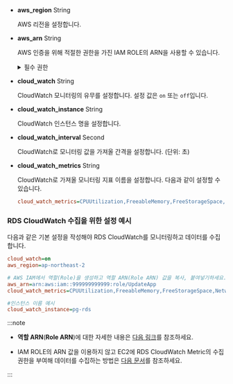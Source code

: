 * **aws_region** <span class='type'>String</span>

  AWS 리전을 설정합니다.

* **aws_arn** <span class='type'>String</span>

  AWS 인증을 위해 적절한 권한을 가진 IAM ROLE의 ARN을 사용할 수 있습니다.

  <details>
  <summary>필수 권한</summary>

  ROLE은 다음의 권한(Policy)이 필요합니다.

  | 권한 | 권한 내용 |
  | -- | -- |
  | rds:DescribeDBInstances | 인스턴스 클래스 정보 수집 |
  | rds:DescribeDBClusters | autoscale 사용 시 클러스터의 정보 수집 |
  | rds:DescribeDBLogFiles | CloudWatch 로그 수집 |
  | rds:DownloadDBLogFilePortion | CloudWatch 로그 수집 |
  | ec2:DescribeInstanceTypes | 인스턴스 클래스에 해당하는 cpu 개수 수집 |
  | elasticache:DescribeCacheClusters | elasticache 이용 시 인스턴스 클래스 정보 수집 |
  | cloudwatch:ListMetrics | CloudWatch 지표 리스트 수집 |
  | cloudwatch:GetMetricStatistics | CloudWatch 지표의 값 수집 |
  | logs:DescribeLogStreams | CloudWatch 로그 수집(게시된 로그 기능 사용 시) |
  | logs:GetLogEvents | CloudWatch 로그 수집(게시된 로그 기능 사용 시) |

  </details>

* **cloud_watch** <span class='type'>String</span>

  CloudWatch 모니터링의 유무를 설정합니다. 설정 값은 `on` 또는 `off`입니다.

* **cloud_watch_instance** <span class='type'>String</span>

  CloudWatch 인스턴스 명을 설정합니다.

* **cloud_watch_interval** <span class='type'>Second</span>

  CloudWatch로 모니터링 값을 가져올 간격을 설정합니다. (단위: 초)

* **cloud_watch_metrics** <span class='type'>String</span>

  CloudWatch로 가져올 모니터링 지표 이름을 설정합니다. 다음과 같이 설정할 수 있습니다.

  ```ini
  cloud_watch_metrics=CPUUtilization,FreeableMemory,FreeStorageSpace,NetworkTransmitThroughput,NetworkReceiveThroughput
  ```

### RDS CloudWatch 수집을 위한 설정 예시

다음과 같은 기본 설정을 작성해야 RDS CloudWatch를 모니터링하고 데이터를 수집합니다.

```ini title='whatap.conf'
cloud_watch=on
aws_region=ap-northeast-2

# AWS IAM에서 역할(Role)을 생성하고 역할 ARN(Role ARN) 값을 복사, 붙여넣기하세요.
aws_arn=arn:aws:iam::999999999999:role/UpdateApp
cloud_watch_metrics=CPUUtilization,FreeableMemory,FreeStorageSpace,NetworkTransmitThroughput,NetworkReceiveThroughput

#인스턴스 이름 예시
cloud_watch_instance=pg-rds 
```

:::note

* **역할 ARN**(**Role ARN**)에 대한 자세한 내용은 [다음 링크](https://docs.aws.amazon.com/IAM/latest/UserGuide/tutorial_cross-account-with-roles.html)를 참조하세요.

* IAM ROLE의 ARN 값을 이용하지 않고 EC2에 RDS CloudWatch Metric의 수집 권한을 부여해 데이터를 수집하는 방법은 [다음 문서](../reference/cloudwatch-metric-guide)를 참조하세요.

:::